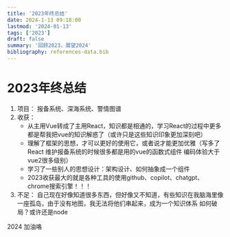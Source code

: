 ```yaml
---
title: '2023年终总结'
date: 2024-1-13 09:18:00
lastmod: '2024-01-13'
tags: ['2023']
draft: false
summary: '回顾2023，展望2024'
bibliography: references-data.bib
---
```


# 2023年终总结

1. 项目：
   报备系统、深海系统、警情图谱
2. 收获：
   - 从主用Vue转成了主用React，知识都是相通的，学习React的过程中更多都是帮我把vue的知识解惑了（或许只是这些知识印象更加深刻吧）
   - 理解了框架的思想，才可以更好的使用它，或者说才能更加优雅（写多了React 维护报备系统的时候很多都是用的vue的函数式组件 编码体验大于vue2很多级别）
   - 学习了一些别人的思想设计：架构设计、如何抽象成一个组件
   - 2023收获最大的就是各种工具的使用github、copilot、chatgpt、chrome搜索引擎！！！
3. 不足：
   自己现在好像知道很多东西，但好像又不知道，有些知识在我脑海里像一座孤岛，由于没有地图，我无法将他们串起来，成为一个知识体系
   如何破局？或许还是node

2024 加油咯
